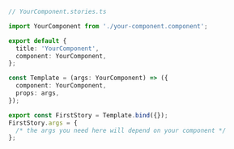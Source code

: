 ```ts
// YourComponent.stories.ts

import YourComponent from './your-component.component';

export default {
  title: 'YourComponent',
  component: YourComponent,
};

const Template = (args: YourComponent) => ({
  component: YourComponent,
  props: args,
});

export const FirstStory = Template.bind({});
FirstStory.args = {
  /* the args you need here will depend on your component */
};
```
